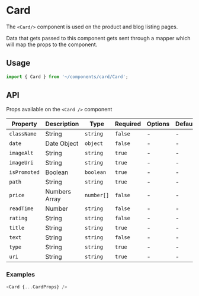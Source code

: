 # Card

The `<Card/>` component is used on the product and blog listing pages.

Data that gets passed to this component gets sent through a mapper which will map the props to the component.

## Usage

```js
import { Card } from '~/components/card/Card';
```

## API

Props available on the `<Card />` component

| Property     | Description   | Type       | Required | Options | Default |
| ------------ | ------------- | ---------- | -------- | ------- | ------- |
| `className`  | String        | `string`   | `false`  | -       | -       |
| `date`       | Date Object   | `object`   | `false`  | -       | -       |
| `imageAlt`   | String        | `string`   | `true`   | -       | -       |
| `imageUri`   | String        | `string`   | `true`   | -       | -       |
| `isPromoted` | Boolean       | `boolean`  | `true`   | -       | -       |
| `path`       | String        | `string`   | `true`   | -       | -       |
| `price`      | Numbers Array | `number[]` | `false`  | -       | -       |
| `readTime`   | Number        | `string`   | `false`  | -       | -       |
| `rating`     | String        | `string`   | `false`  | -       | -       |
| `title`      | String        | `string`   | `true`   | -       | -       |
| `text`       | String        | `string`   | `false`  | -       | -       |
| `type`       | String        | `string`   | `true`   | -       | -       |
| `uri`        | String        | `string`   | `true`   | -       | -       |

### Examples

```js
<Card {...CardProps} />
```

<!-- STORY -->

<br />
